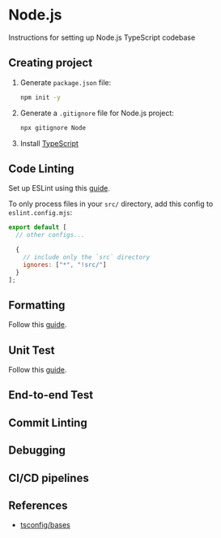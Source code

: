 # Node.js

Instructions for setting up Node.js TypeScript codebase

## Creating project

1. Generate `package.json` file:
    ```sh
    npm init -y
    ```
2. Generate a `.gitignore` file for Node.js project:
    ```sh
    npx gitignore Node
    ```
3. Install [TypeScript](../typescript/install.md)


## Code Linting

Set up ESLint using this [guide](../linters/eslint/install.mdx).

To only process files in your `src/` directory, add this config to `eslint.config.mjs`:
```js title="eslint.config.mjs"
export default [
  // other configs...

  {
    // include only the `src` directory
    ignores: ["*", "!src/"]
  }
];
```


## Formatting

Follow this [guide](../linters/prettier/install.mdx).


## Unit Test

Follow this [guide](../testing/jest/getting-started.mdx).


## End-to-end Test


## Commit Linting


## Debugging


## CI/CD pipelines


## References

- [tsconfig/bases](https://github.com/tsconfig/bases/blob/main/bases/node20.json)
